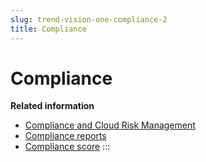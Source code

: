 ```yaml
---
slug: trend-vision-one-compliance-2
title: Compliance
---
```

# Compliance

**Related information**

- [Compliance and Cloud Risk Management](compliance-in-cloud-posture-2.mdx)
- [Compliance reports](compliance-reports-2.mdx)
- [Compliance score](compliance-score-2.mdx)
:::
